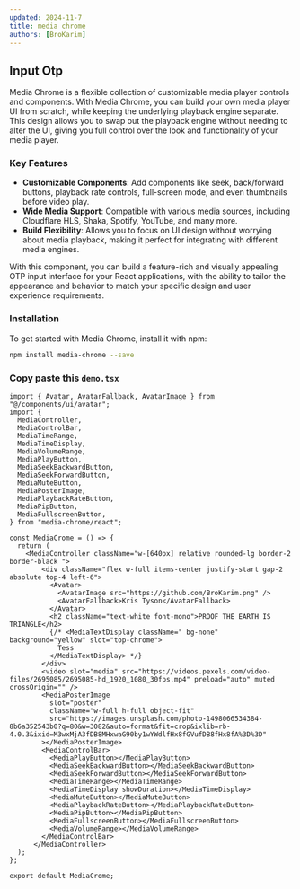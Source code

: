 ```yaml
---
updated: 2024-11-7
title: media chrome
authors: [BroKarim]
---
```



## Input Otp

<ComponentPreview Component={MediaChrome} />
Media Chrome is a flexible collection of customizable media player controls and components. With Media Chrome, you can build your own media player UI from scratch, while keeping the underlying playback engine separate. This design allows you to swap out the playback engine without needing to alter the UI, giving you full control over the look and functionality of your media player.

### Key Features

- **Customizable Components**: Add components like seek, back/forward buttons, playback rate controls, full-screen mode, and even thumbnails before video play.
- **Wide Media Support**: Compatible with various media sources, including Cloudflare HLS, Shaka, Spotify, YouTube, and many more.
- **Build Flexibility**: Allows you to focus on UI design without worrying about media playback, making it perfect for integrating with different media engines.


With this component, you can build a feature-rich and visually appealing OTP input interface for your React applications, with the ability to tailor the appearance and behavior to match your specific design and user experience requirements.

<Steps>
<Step>
 
### Installation

To get started with Media Chrome, install it with npm:

```bash
npm install media-chrome --save
```

</Step>
 
<Step>
 
### Copy paste this `demo.tsx` 

```tsx
import { Avatar, AvatarFallback, AvatarImage } from "@/components/ui/avatar";
import {
  MediaController,
  MediaControlBar,
  MediaTimeRange,
  MediaTimeDisplay,
  MediaVolumeRange,
  MediaPlayButton,
  MediaSeekBackwardButton,
  MediaSeekForwardButton,
  MediaMuteButton,
  MediaPosterImage,
  MediaPlaybackRateButton,
  MediaPipButton,
  MediaFullscreenButton,
} from "media-chrome/react";

const MediaCrome = () => {
  return (
    <MediaController className="w-[640px] relative rounded-lg border-2 border-black ">
        <div className="flex w-full items-center justify-start gap-2 absolute top-4 left-6">
          <Avatar>
            <AvatarImage src="https://github.com/BroKarim.png" />
            <AvatarFallback>Kris Tyson</AvatarFallback>
          </Avatar>
          <h2 className="text-white font-mono">PROOF THE EARTH IS TRIANGLE</h2>
          {/* <MediaTextDisplay className=" bg-none" background="yellow" slot="top-chrome">
            Tess
          </MediaTextDisplay> */}
        </div>
        <video slot="media" src="https://videos.pexels.com/video-files/2695085/2695085-hd_1920_1080_30fps.mp4" preload="auto" muted crossOrigin="" />
        <MediaPosterImage
          slot="poster"
          className="w-full h-full object-fit"
          src="https://images.unsplash.com/photo-1498066534384-8b6a352543b0?q=80&w=3082&auto=format&fit=crop&ixlib=rb-4.0.3&ixid=M3wxMjA3fDB8MHxwaG90by1wYWdlfHx8fGVufDB8fHx8fA%3D%3D"
        ></MediaPosterImage>
        <MediaControlBar>
          <MediaPlayButton></MediaPlayButton>
          <MediaSeekBackwardButton></MediaSeekBackwardButton>
          <MediaSeekForwardButton></MediaSeekForwardButton>
          <MediaTimeRange></MediaTimeRange>
          <MediaTimeDisplay showDuration></MediaTimeDisplay>
          <MediaMuteButton></MediaMuteButton>
          <MediaPlaybackRateButton></MediaPlaybackRateButton>
          <MediaPipButton></MediaPipButton>
          <MediaFullscreenButton></MediaFullscreenButton>
          <MediaVolumeRange></MediaVolumeRange>
        </MediaControlBar>
      </MediaController>
  );
};

export default MediaCrome;
```

</Step>

</Steps>


